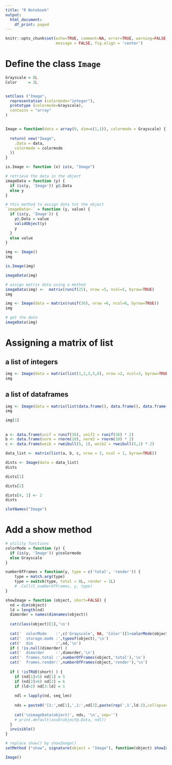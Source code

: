 ```yaml
---
title: "R Notebook"
output:
  html_document:
    df_print: paged
---
```


```r
knitr::opts_chunk$set(echo=TRUE, comment=NA, error=TRUE, warning=FALSE, 
                      message = FALSE, fig.align = 'center')
```

# Define the class `Image`

```r
Grayscale = 0L
Color     = 2L


setClass ("Image",
  representation (colormode="integer"),
  prototype (colormode=Grayscale),
  contains = "array"
)


Image = function(data = array(0, dim=c(1,1)), colormode = Grayscale) {
  
  return( new("Image", 
    .Data = data,
    colormode = colormode
  ))    
}

is.Image <- function (x) is(x, "Image")

# retrieve the data in the object
imageData = function (y) {
  if (is(y, 'Image')) y@.Data
  else y
}

# this method to assign data tot the object
`imageData<-` = function (y, value) {
  if (is(y, 'Image')) {
    y@.Data = value
    validObject(y)
    y
  } 
  else value
}
```




```r
img <- Image()
img
```

```r
is.Image(img)
```

```r
imageData(img)
```


```r
# assign matrix data using a method
imageData(img) <-  matrix(runif(25), nrow =5, ncol=5, byrow=TRUE)
img
```

```r
img <- Image(data = matrix(runif(36), nrow =6, ncol=6, byrow=TRUE))
img
```

```r
# get the data
imageData(img)
```

# Assigning a matrix of list 

## a list of integers

```r
img <- Image(data = matrix(list(1,2,3,5,6), nrow =2, ncol=3, byrow=TRUE))
img
```

## a list of dataframes

```r
img <- Image(data = matrix(list(data.frame(), data.frame(), data.frame()), nrow =3, ncol=1, byrow=TRUE))
img
```

```r
img[1]
```


## 

```r
a <- data.frame(unif = runif(36), unif2 = runif(36) * 2)
b <- data.frame(norm = rnorm(10), norm2 = rnorm(10) * 2)
c <- data.frame(weib = rweibull(5, 1), weib2 = rweibull(5,1) * 2)
```


```r
data_list <- matrix(list(a, b, c, nrow = 3, ncol = 1, byrow=TRUE))
```


```r
dists <- Image(data = data_list)
dists
```

```r
dists[1]
```


```r
dists[2]
```

```r
dists[4, 1] <- 2
dists
```

```r
slotNames("Image")
```



# Add a show method

```r

# utility functions
colorMode = function (y) {
  if (is(y, 'Image')) y@colormode
  else Grayscale
}

numberOfFrames = function(y, type = c('total', 'render')) {
    type = match.arg(type)
    type = switch(type, total = 0L, render = 1L)
    # .Call(C_numberOfFrames, y, type)
}

showImage = function (object, short=FALSE) {
  nd = dim(object)
  ld = length(nd)
  dimorder = names(dimnames(object))
  
  cat(class(object)[1],'\n')
  
  cat('  colorMode    :',c('Grayscale', NA, 'Color')[1+colorMode(object)],'\n')
  cat('  storage.mode :',typeof(object),'\n')
  cat('  dim          :',nd,'\n')
  if ( !is.null(dimorder) )
  cat('  dimorder     :',dimorder,'\n')
  cat('  frames.total :',numberOfFrames(object,'total'),'\n')
  cat('  frames.render:',numberOfFrames(object,'render'),'\n')
  
  if ( !isTRUE(short) ) {
    if (nd[1]>5) nd[1] = 5
    if (nd[2]>6) nd[2] = 6
    if (ld>2) nd[3:ld] = 1
    
    ndl = lapply(nd, seq_len)
    
    nds = paste0('[1:',nd[1],',1:',nd[2],paste(rep(',1',ld-2),collapse=''),']')
    
    cat('\nimageData(object)', nds, '\n', sep='')
    # print.default(asub(object@.Data, ndl))
  }
  invisible()
}

# replace show() by showImage()
setMethod ("show", signature(object = "Image"), function(object) showImage(object))
```

```r
Image()
```

